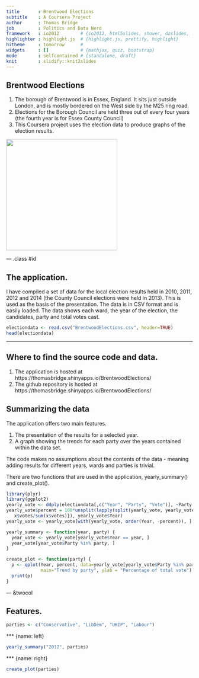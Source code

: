 ---
title       : Brentwood Elections 
subtitle    : A Coursera Project
author      : Thomas Bridge
job         : Politics and Data Nerd
framework   : io2012        # {io2012, html5slides, shower, dzslides, ...}
highlighter : highlight.js  # {highlight.js, prettify, highlight}
hitheme     : tomorrow      # 
widgets     : []            # {mathjax, quiz, bootstrap}
mode        : selfcontained # {standalone, draft}
knit        : slidify::knit2slides
---

## Brentwood Elections

1. The borough of Brentwood is in Essex, England.   It sits just outside London, and is mostly bordered on the West
side by the M25 ring road.
2. Elections for the Borough Council are held three out of every four years (the fourth year is for Essex County Council)
3. This Coursera project uses the election data to produce graphs of the election results.

<img src='brentwood_800.jpg' height='300' />

--- .class #id 

## The application.

I have compiled a set of data for the local election results held in 2010, 2011, 2012 and 2014 (the County Council elections were held in 2013).   This is used as the basis of the presentation.  The data is in CSV format and is
easily loaded. The data shows each ward, the year of the election, the candidates, party and total votes cast.

```{r loaddata}
electiondata <- read.csv("BrentwoodElections.csv", header=TRUE)
head(electiondata)
```

---

## Where to find the source code and data.

1.  The application is hosted at https://thomasbridge.shinyapps.io/BrentwoodElections/
2.  The github repository is hosted at https://thomasbridge.shinyapps.io/BrentwoodElections/

## Summarizing the data

The application offers two main features.

1. The presentation of the results for a selected year.
2. A graph showing the trends for each party over the years contained within the data set.

The code makes no assumptions about the contents of the data - meaning adding results for different years, wards and 
parties is trivial.

There are two functions that are used in the application, yearly_summary() and create_plot().  

```{r functions, echo=FALSE}
library(plyr)
library(ggplot2)
yearly_vote <- ddply(electiondata[,c("Year", "Party", "Vote")], ~Party + Year, summarize, votes=sum(Vote))
yearly_vote$percent = 100*unsplit(lapply(split(yearly_vote, yearly_vote$Year), function(x) { 
   x$votes/sum(x$votes)}), yearly_vote$Year)
yearly_vote <- yearly_vote[with(yearly_vote, order(Year, -percent)), ]

yearly_summary <- function(year, party) {
  year_vote <- yearly_vote[yearly_vote$Year == year, ]
  year_vote[year_vote$Party %in% party, ]
}

create_plot <- function(party) {
  p <- qplot(Year, percent, data=yearly_vote[yearly_vote$Party %in% party, ], group=Party, colour=Party, 
             main="Trend by party", ylab = "Percentage of total vote") + geom_line()
  print(p)
}
```


--- &twocol

## Features.

```{r parties}
parties <- c("Conservative", "LibDem", "UKIP", "Labour")
```

*** {name: left}

```{r tabledemo}
yearly_summary("2012", parties)
```


*** {name: right}

```{r plotdemo, fig.height=5}
create_plot(parties)
```





